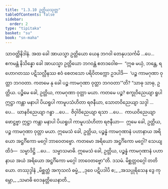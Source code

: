 ```yaml
---
title: "1.3.10 ဥတ္တိယသုတ္တ"
tableOfContents: false
sidebar:
  order: 2
type: "tipitaka"
basket: "su"
book: "sn-maha"
---
```



<DynamicBreadcrumb />

<Division number="30" book="sn-maha">

<Paragraph number="112" book="sn-maha">
သာဝတ္ထိနိဒါနံ. အထ ခေါ အာယသ္မာ ဥတ္တိယော ယေန ဘဂဝါ တေနုပသင်္ကမိ …ပေ…  ဧကမန္တံ နိသိန္နော ခေါ အာယသ္မာ ဥတ္တိယော ဘဂဝန္တံ ဧတဒဝေါစ—  “ဣဓ မယှံ, ဘန္တေ, ရဟောဂတဿ ပဋိသလ္လီနဿ ဧဝံ စေတသော ပရိဝိတက္ကော ဥဒပါဒိ—  ‘ပဉ္စ ကာမဂုဏာ ဝုတ္တာ ဘဂဝတာ. ကတမေ နု ခေါ ပဉ္စ ကာမဂုဏာ ဝုတ္တာ ဘဂဝတာ’”တိ? “သာဓု သာဓု, ဥတ္တိယ. ပဉ္စိမေ ခေါ, ဥတ္တိယ, ကာမဂုဏာ ဝုတ္တာ မယာ. ကတမေ ပဉ္စ? စက္ခုဝိညေယျာ ရူပါ ဣဋ္ဌာ ကန္တာ မနာပါ ပိယရူပါ ကာမူပသံဟိတာ ရဇနီယာ, သောတဝိညေယျာ သဒ္ဒါ …ပေ…  ဃာနဝိညေယျာ ဂန္ဓာ …ပေ…  ဇိဝှါဝိညေယျာ ရသာ …ပေ…  ကာယဝိညေယျာ ဖောဋ္ဌဗ္ဗာ ဣဋ္ဌာ ကန္တာ မနာပါ ပိယရူပါ ကာမူပသံဟိတာ ရဇနီယာ—  ဣမေ ခေါ, ဥတ္တိယ, ပဉ္စ ကာမဂုဏာ ဝုတ္တာ မယာ. ဣမေသံ ခေါ, ဥတ္တိယ, ပဉ္စန္နံ ကာမဂုဏာနံ ပဟာနာယ အရိယော အဋ္ဌင်္ဂိကော မဂ္ဂေါ ဘာဝေတဗ္ဗော. ကတမော အရိယော အဋ္ဌင်္ဂိကော မဂ္ဂေါ? သေယျထိဒံ—  သမ္မာဒိဋ္ဌိ …ပေ…  သမ္မာသမာဓိ. ဣမေသံ ခေါ, ဥတ္တိယ, ပဉ္စန္နံ ကာမဂုဏာနံ ပဟာနာယ အယံ အရိယော အဋ္ဌင်္ဂိကော မဂ္ဂေါ ဘာဝေတဗ္ဗော”တိ.

</Paragraph>
</Division>

<Paragraph number="113" type="center" book="sn-maha">
ဒသမံ.



</Paragraph>

<Paragraph number="114" type="center" book="sn-maha">
မိစ္ဆတ္တဝဂ္ဂေါ တတိယော.



</Paragraph>

<Paragraph number="115" type="center" book="sn-maha">
တဿုဒ္ဒါနံ


</Paragraph>

<Paragraph number="116" type="verses" book="sn-maha">
_မိစ္ဆတ္တံ အကုသလံ ဓမ္မံ,_  
_ဒုဝေ ပဋိပဒါပိ စ;_  
_အသပ္ပုရိသေန ဒွေ ကုမ္ဘော,_  
_သမာဓိ ဝေဒနုတ္တိယေနာတိ._
</Paragraph>